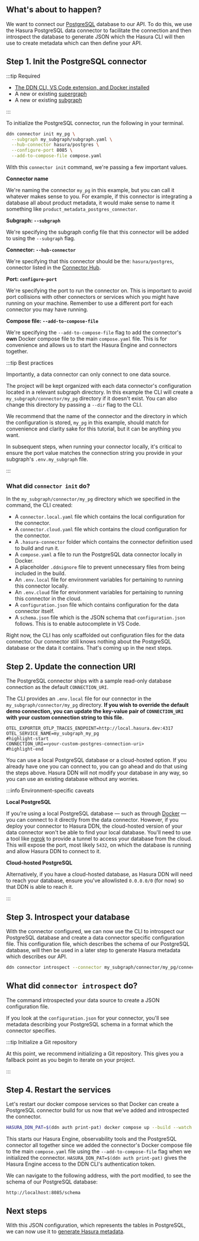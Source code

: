 ## What's about to happen?

We want to connect our [PostgreSQL](https://www.postgresql.org/) database to our API. To do this, we use the Hasura
PostgreSQL data connector to facilitate the connection and then introspect the database to generate JSON which the
Hasura CLI will then use to create metadata which can then define your API.

## Step 1. Init the PostgreSQL connector

:::tip Required

- [The DDN CLI, VS Code extension, and Docker installed](/getting-started/build/00-prerequisites.mdx)
- A new or existing [supergraph](/getting-started/build/01-init-supergraph.mdx)
- A new or existing [subgraph](/getting-started/build/02-init-subgraph.mdx)

:::

To initialize the PostgreSQL connector, run the following in your terminal.

```bash title="From the root of your project, run:"
ddn connector init my_pg \
  --subgraph my_subgraph/subgraph.yaml \
  --hub-connector hasura/postgres \
  --configure-port 8085 \
  --add-to-compose-file compose.yaml
```

With this `connector init` command, we're passing a few important values.

**Connector name**

We're naming the connector `my_pg` in this example, but you can call it whatever makes sense to you. For example, if
this connector is integrating a database all about product metadata, it would make sense to name it something like
`product_metadata_postgres_connector`.

**Subgraph: `--subgraph`**

We're specifying the subgraph config file that this connector will be added to using the `--subgraph` flag.

**Connector: `--hub-connector`**

We're specifying that this connector should be the: `hasura/postgres`, connector listed in the
[Connector Hub](https://hasura.io/connectors/postgres).

**Port: `configure-port`**

We're specifying the port to run the connector on. This is important to avoid port collisions with other connectors or
services which you might have running on your machine. Remember to use a different port for each connector you may have
running.

**Compose file: `--add-to-compose-file`**

We're specifying the `--add-to-compose-file` flag to add the connector's **own** Docker compose file to the main
`compose.yaml` file. This is for convenience and allows us to start the Hasura Engine and connectors
together.

:::tip Best practices

Importantly, a data connector can only connect to one data source.

The project will be kept organized with each data connector's configuration located in a relevant subgraph directory. In
this example the CLI will create a `my_subgraph/connector/my_pg` directory if it doesn't exist. You can also change this
directory by passing a `--dir` flag to the CLI.

We recommend that the name of the connector and the directory in which the configuration is stored, `my_pg` in this
example, should match for convenience and clarity sake for this tutorial, but it can be anything you want.

In subsequent steps, when running your connector locally, it's critical to ensure the port value matches the connection
string you provide in your subgraph's `.env.my_subgraph` file.

:::

### What did `connector init` do?

In the `my_subgraph/connector/my_pg` directory which we specified in the command, the CLI created:

- A `connector.local.yaml` file which contains the local configuration for the connector.
- A `connector.cloud.yaml` file which contains the cloud configuration for the connector.
- A `.hasura-connector` folder which contains the connector definition used to build and run it.
- A `compose.yaml` a file to run the PostgreSQL data connector locally in Docker.
- A placeholder `.ddnignore` file to prevent unnecessary files from being included in the build.
- An `.env.local` file for environment variables for pertaining to running this connector locally.
- An `.env.cloud` file for environment variables for pertaining to running this connector in the cloud.
- A `configuration.json` file which contains configuration for the data connector itself.
- A `schema.json` file which is the JSON schema that `configuration.json` follows. This is to enable autocomplete in
VS Code.

Right now, the CLI has only scaffolded out configuration files for the data connector. Our connector still knows nothing
about the PostgreSQL database or the data it contains. That's coming up in the next steps.

## Step 2. Update the connection URI

The PostgreSQL connector ships with a sample read-only database connection as the default `CONNECTION_URI`.

The CLI provides an `.env.local` file for our connector in the `my_subgraph/connector/my_pg` directory. **If you wish to
override the default demo connection, you can update the key-value pair of `CONNECTION_URI` with your custom connection
string to this file.**

```env title="my_subgraph/connector/my_pg/.env.local"
OTEL_EXPORTER_OTLP_TRACES_ENDPOINT=http://local.hasura.dev:4317
OTEL_SERVICE_NAME=my_subgraph_my_pg
#highlight-start
CONNECTION_URI=<your-custom-postgres-connection-uri>
#highlight-end
```

You can use a local PostgreSQL database or a cloud-hosted option. If you already have one you can connect to, you can go
ahead and do that using the steps above. Hasura DDN will not modify your database in any way, so you can use an existing
database without any worries.

:::info Environment-specific caveats

**Local PostgreSQL**

If you're using a local PostgreSQL database — such as through [Docker](https://hub.docker.com/_/postgres) — you can
connect to it directly from the data connector. However, if you deploy your connector to Hasura DDN, the cloud-hosted
version of your data connector won't be able to find your local database. You'll need to use a tool like
[ngrok](https://ngrok.com/) to provide a tunnel to access your database from the cloud. This will expose the port, most
likely `5432`, on which the database is running and allow Hasura DDN to connect to it.

**Cloud-hosted PostgreSQL**

Alternatively, if you have a cloud-hosted database, as Hasura DDN will need to reach your database, ensure you've
allowlisted `0.0.0.0/0` (for now) so that DDN is able to reach it.

:::

## Step 3. Introspect your database

With the connector configured, we can now use the CLI to introspect our PostgreSQL database and create a data
connector specific configuration file. This configuration file, which describes the schema of our PostgreSQL
database, will then be used in a later step to generate Hasura metadata which describes our API.

```bash title="From the root of your project run:"
ddn connector introspect --connector my_subgraph/connector/my_pg/connector.local.yaml
```

## What did `connector introspect` do?

The command introspected your data source to create a JSON configuration file.

If you look at the `configuration.json` for your connector, you'll see metadata describing your PostgreSQL schema in a
format which the connector specifies.

:::tip Initialize a Git repository

At this point, we recommend initializing a Git repository. This gives you a fallback point as you begin to iterate on
your project.

:::

## Step 4. Restart the services

Let's restart our docker compose services so that Docker can create a PostgreSQL connector build for us now that
we've added and introspected the connector.

```bash title="From the root of your project, run:"
HASURA_DDN_PAT=$(ddn auth print-pat) docker compose up --build --watch
```

This starts our Hasura Engine, observability tools and the PostgreSQL connector all together since we added the
connector's Docker compose file to the main `compose.yaml` file using the `--add-to-compose-file` flag
when we initialized the connector. `HASURA_DDN_PAT=$(ddn auth print-pat)` gives the Hasura Engine access to the DDN
CLI's authentication token.

We can navigate to the following address, with the port modified, to see the schema of our PostgreSQL database:

```text
http://localhost:8085/schema
```

## Next steps

With this JSON configuration, which represents the tables in PostgreSQL, we can now use it to
[generate Hasura metadata](/getting-started/build/03-connect-to-data/02-create-source-metadata.mdx).
